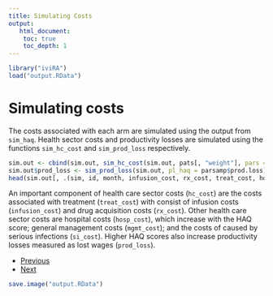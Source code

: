 ```yaml
---
title: Simulating Costs
output: 
   html_document:
    toc: true
    toc_depth: 1
---
```


```r
library("iviRA")
load("output.RData")
```

# Simulating costs
The costs associated with each arm are simulated using the output from `sim_haq`. Health sector costs and productivity losses are simulated using the functions `sim_hc_cost` and `sim_prod_loss` respectively. 

```r
sim.out <- cbind(sim.out, sim_hc_cost(sim.out, pats[, "weight"], pars = parsamp))
sim.out$prod_loss <- sim_prod_loss(sim.out, pl_haq = parsamp$prod.loss)
head(sim.out[, .(sim, id, month, infusion_cost, rx_cost, treat_cost, hosp_cost, mgmt_cost, si_cost, hc_cost, prod_loss)])
```

An important component of health care sector costs (`hc_cost`) are the costs associated with treatment (`treat_cost`) with consist of infusion costs (`infusion_cost`) and drug acquisition costs (`rx_cost`). Other health care sector costs are hospital costs (`hosp_cost`), which increase with the HAQ score; general management costs (`mgmt_cost`); and the costs of caused by serious infections (`si_cost`). Higher HAQ scores also increase productivity losses measured as lost wages (`prod_loss`).

<div>
<ul class="pager">
  <li class="previous"><a href="05-qalys.html">Previous</a></li>
  <li class="next"><a href="07-cea.html">Next</a></li>
</ul>
</div>

```r
save.image("output.RData")
```